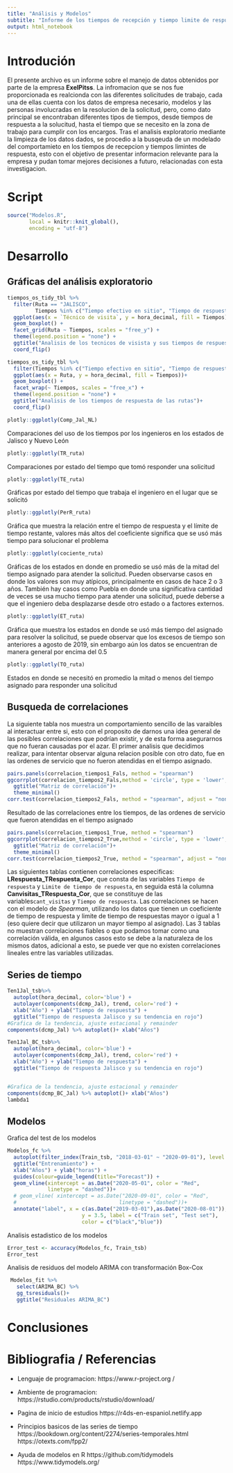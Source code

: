 ```yaml
---
title: "Análisis y Modelos"
subtitle: "Informe de los tiempos de recepción y tiempo limite de respuesta"
output: html_notebook
---
```

# Introdución 

El presente archivo es un informe sobre el manejo de datos obtenidos por parte de la empresa **ExelPitss**. 
La infromacion que se nos fue proporcionada es realcionda con las diferentes solicitudes de trabajo, cada una de ellas cuenta con los datos de empresa necesario, modelos y las personas involucradas en la resolucion de la solicitud, pero, como dato principal se encontraban diferentes tipos de tiempos, desde tiempos de respuesta a la solucitud, hasta el tiempo que se necesito en la zona de trabajo para cumplir con los encargos.
Tras el analisis exploratorio mediante la limpieza de los datos dados, se procedio a la busqeuda de un modelado del comportamieto en los tiempos de recepcion y tiempos limintes de respuesta, esto con el objetivo de presentar informacion relevante para la empresa y pudan tomar mejores decisiones a futuro, relacionadas con esta investigacion.


# Script

```r
source("Modelos.R", 
       local = knitr::knit_global(),
       encoding = "utf-8")
```



# Desarrollo 
## Gráficas del análisis exploratorio
```r
tiempos_os_tidy_tbl %>%
  filter(Ruta == "JALISCO",
         Tiempos %in% c("Tiempo efectivo en sitio", "Tiempo de respuesta")) %>%
  ggplot(aes(x = `Técnico de visita`, y = hora_decimal, fill = Tiempos))+
  geom_boxplot() +
  facet_grid(Ruta ~ Tiempos, scales = "free_y") +
  theme(legend.position = "none") +
  ggtitle("Analisis de los tecnicos de visista y sus tiempos de respuesta")+
  coord_flip()

```

```r
tiempos_os_tidy_tbl %>%
  filter(Tiempos %in% c("Tiempo efectivo en sitio", "Tiempo de respuesta")) %>%
  ggplot(aes(x = Ruta, y = hora_decimal, fill = Tiempos))+
  geom_boxplot() +
  facet_wrap(~ Tiempos, scales = "free_x") +
  theme(legend.position = "none") +
  ggtitle("Analisis de los tiempos de respuesta de las rutas")+
  coord_flip()
```

```r
plotly::ggplotly(Comp_Jal_NL)
```
Comparaciones del uso de los tiempos por los ingenieros en los estados de Jalisco y Nuevo León

```r
plotly::ggplotly(TR_ruta)
```
Comparaciones por estado del tiempo que tomó responder una solicitud

```r
plotly::ggplotly(TE_ruta)
```
Gráficas por estado del tiempo que trabaja el ingeniero en el lugar que se solicitó

```r
plotly::ggplotly(PerR_ruta)
```
Gráfica que muestra la relación entre el tiempo de respuesta y el límite de tiempo restante, valores más altos del coeficiente significa que se usó más tiempo para solucionar el problema

```r
plotly::ggplotly(cociente_ruta)
```
Gráficas de los estados en donde en promedio se usó más de la mitad del tiempo asignado para atender la solicitud. Pueden observarse casos en donde los valores son muy atípicos, principalmente en casos de hace 2 o 3 años. También hay casos como Puebla en donde una significativa cantidad de veces se usa mucho tiempo para atender una solicitud, puede deberse a que el ingeniero deba desplazarse desde otro estado o a factores externos.

```r
plotly::ggplotly(ET_ruta)

```
Gráfica que muestra los estados en donde se usó más tiempo del asignado para resolver la solicitud, se puede observar que los excesos de tiempo son anteriores a agosto de 2019, sin embargo aún los datos se encuentran de manera general por encima del 0.5

```r
plotly::ggplotly(TO_ruta)
```
Estados en donde se necesitó en promedio la mitad o menos del tiempo asignado para responder una solicitud

## Busqueda de correlaciones 

La siguiente tabla nos muestra un comportamiento sencillo de las varaibles al interactuar entre si, esto con el proposito de darnos una idea general de las posibles correlaciones que podrían existir,  y de esta forma asegurarnos que no fueran causadas por el azar. 
El primer analisis que decidimos realizar, para intentar observar alguna relacion posible con otro dato, fue en las ordenes de servicio que no fueron atendidas en el tiempo asignado.


```r

pairs.panels(correlacion_tiempos1_Fals, method = "spearman")
ggcorrplot(correlacion_tiempos2_Fals,method = 'circle', type = 'lower',lab = TRUE)+
  ggtitle("Matriz de correlación")+
  theme_minimal()
corr.test(correlacion_tiempos2_Fals, method = "spearman", adjust = "none")
```
Resultado de las correlaciones entre los tiempos, de las ordenes de servicio que fueron atendidas en el tiempo asignado 

```r
pairs.panels(correlacion_tiempos1_True, method = "spearman")
ggcorrplot(correlacion_tiempos2_True,method = 'circle', type = 'lower',lab = TRUE)+
  ggtitle("Matriz de correlación")+
  theme_minimal()
corr.test(correlacion_tiempos2_True, method = "spearman", adjust = "none")
```

Las siguientes tablas contienen correlaciones especificas:  **LRespuesta_TRespuesta_Cor**, que consta de las variables `Tiempo de respuesta` y `Limite de tiempo de respuesta`, en seguida está la columna  **Canvisitas_TRespuesta_Cor**, que se constituye de las variables`cant_visitas` y `Tiempo de respuesta`. Las correlaciones se hacen con el modelo de *Spearman*, utilizando los datos que tienen un coeficiente de tiempo de respuesta y limite de tiempo de respuestas mayor o igual a 1 (eso quiere decir que utilizaron un mayor tiempo al asignado).
Las 3 tablas no muestran correlaciones fiables o que podamos tomar como una correlación válida, en algunos casos esto se debe a la naturaleza de los mismos datos, adicional a esto, se puede ver que no existen correlaciones lineales entre las variables utilizadas. 


## Series de tiempo
```r
Ten1Jal_tsb%>%
  autoplot(hora_decimal, color='blue') +
  autolayer(components(dcmp_Jal), trend, color='red') +
  xlab("Año") + ylab("Tiempo de respuesta") +
  ggtitle("Tiempo de respuesta Jalisco y su tendencia en rojo")
#Grafica de la tendencia, ajuste estacional y remainder
components(dcmp_Jal) %>% autoplot()+ xlab("Años")
```

```r
Ten1Jal_BC_tsb%>%
  autoplot(hora_decimal, color='blue') +
  autolayer(components(dcmp_Jal), trend, color='red') +
  xlab("Año") + ylab("Tiempo de respuesta") +
  ggtitle("Tiempo de respuesta Jalisco y su tendencia en rojo")


#Grafica de la tendencia, ajuste estacional y remainder 
components(dcmp_BC_Jal) %>% autoplot()+ xlab("Años")
lambda1
```

## Modelos 

Grafica del test de los modelos

```r
Modelos_fc %>% 
  autoplot(filter_index(Train_tsb, "2018-03-01" ~ "2020-09-01"), level = NULL) +
  ggtitle("Entrenamiento") +
  xlab("Años") + ylab("horas") +
  guides(colour=guide_legend(title="Forecast")) +
  geom_vline(xintercept = as.Date("2020-05-01", color = "Red",
             linetype = "dashed"))+
  # geom_vline( xintercept = as.Date("2020-09-01", color = "Red",
  #                                 linetype = "dashed"))+
  annotate("label", x = c(as.Date("2019-03-01"),as.Date("2020-08-01")),
                        y = 3.5, label = c("Train set", "Test set"),
                        color = c("black","blue"))
```


Analisis estadistico de los modelos  
```r
Error_test <- accuracy(Modelos_fc, Train_tsb)
Error_test
```


Analisis de residuos del modelo ARIMA con transformación Box-Cox
```r
 Modelos_fit %>%
   select(ARIMA_BC) %>% 
   gg_tsresiduals()+
   ggtitle("Residuales ARIMA_BC")
```



# Conclusiones 


# Bibliografia / Referencias 


* Lenguaje de programacion:
  https://www.r-project.org
  /
* Ambiente de programacion:
  https://rstudio.com/products/rstudio/download/

* Pagina de inicio de estudios
  https://r4ds-en-espaniol.netlify.app

* Principios basicos de las series de tiempo
  https://bookdown.org/content/2274/series-temporales.html
  https://otexts.com/fpp2/

* Ayuda de modelos en R
  https://github.com/tidymodels
  https://www.tidymodels.org/
    
